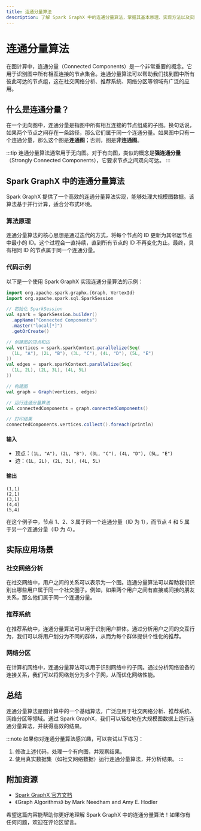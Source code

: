 ```yaml
---
title: 连通分量算法
description: 了解 Spark GraphX 中的连通分量算法，掌握其基本原理、实现方法以及实际应用场景。
---
```


# 连通分量算法

在图计算中，连通分量（Connected Components）是一个非常重要的概念。它用于识别图中所有相互连接的节点集合。连通分量算法可以帮助我们找到图中所有彼此可达的节点组，这在社交网络分析、推荐系统、网络分区等领域有广泛的应用。

## 什么是连通分量？

在一个无向图中，连通分量是指图中所有相互连接的节点组成的子图。换句话说，如果两个节点之间存在一条路径，那么它们属于同一个连通分量。如果图中只有一个连通分量，那么这个图是**连通图**；否则，图是**非连通图**。

:::tip
连通分量算法通常用于无向图。对于有向图，类似的概念是**强连通分量**（Strongly Connected Components），它要求节点之间双向可达。
:::

## Spark GraphX 中的连通分量算法

Spark GraphX 提供了一个高效的连通分量算法实现，能够处理大规模图数据。该算法基于并行计算，适合分布式环境。

### 算法原理

连通分量算法的核心思想是通过迭代的方式，将每个节点的 ID 更新为其邻居节点中最小的 ID。这个过程会一直持续，直到所有节点的 ID 不再变化为止。最终，具有相同 ID 的节点属于同一个连通分量。

### 代码示例

以下是一个使用 Spark GraphX 实现连通分量算法的示例：

```scala
import org.apache.spark.graphx.{Graph, VertexId}
import org.apache.spark.sql.SparkSession

// 初始化 SparkSession
val spark = SparkSession.builder()
  .appName("Connected Components")
  .master("local[*]")
  .getOrCreate()

// 创建图的顶点和边
val vertices = spark.sparkContext.parallelize(Seq(
  (1L, "A"), (2L, "B"), (3L, "C"), (4L, "D"), (5L, "E")
))
val edges = spark.sparkContext.parallelize(Seq(
  (1L, 2L), (2L, 3L), (4L, 5L)
))

// 构建图
val graph = Graph(vertices, edges)

// 运行连通分量算法
val connectedComponents = graph.connectedComponents()

// 打印结果
connectedComponents.vertices.collect().foreach(println)
```

#### 输入
- 顶点：`(1L, "A"), (2L, "B"), (3L, "C"), (4L, "D"), (5L, "E")`
- 边：`(1L, 2L), (2L, 3L), (4L, 5L)`

#### 输出
```plaintext
(1,1)
(2,1)
(3,1)
(4,4)
(5,4)
```

在这个例子中，节点 1、2、3 属于同一个连通分量（ID 为 1），而节点 4 和 5 属于另一个连通分量（ID 为 4）。

## 实际应用场景

### 社交网络分析

在社交网络中，用户之间的关系可以表示为一个图。连通分量算法可以帮助我们识别出哪些用户属于同一个社交圈子。例如，如果两个用户之间有直接或间接的朋友关系，那么他们属于同一个连通分量。

### 推荐系统

在推荐系统中，连通分量算法可以用于识别用户群体。通过分析用户之间的交互行为，我们可以将用户划分为不同的群体，从而为每个群体提供个性化的推荐。

### 网络分区

在计算机网络中，连通分量算法可以用于识别网络中的子网。通过分析网络设备的连接关系，我们可以将网络划分为多个子网，从而优化网络性能。

## 总结

连通分量算法是图计算中的一个基础算法，广泛应用于社交网络分析、推荐系统、网络分区等领域。通过 Spark GraphX，我们可以轻松地在大规模图数据上运行连通分量算法，并获得高效的结果。

:::note
如果你对连通分量算法感兴趣，可以尝试以下练习：
1. 修改上述代码，处理一个有向图，并观察结果。
2. 使用真实数据集（如社交网络数据）运行连通分量算法，并分析结果。
:::

## 附加资源

- [Spark GraphX 官方文档](https://spark.apache.org/docs/latest/graphx-programming-guide.html)
- 《Graph Algorithms》 by Mark Needham and Amy E. Hodler

希望这篇内容能帮助你更好地理解 Spark GraphX 中的连通分量算法！如果你有任何问题，欢迎在评论区留言。